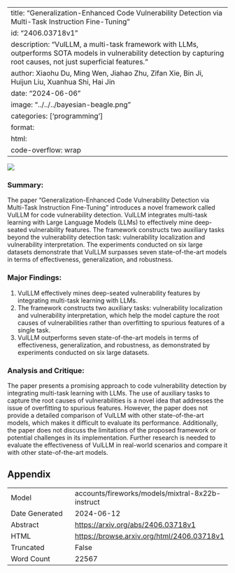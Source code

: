 
---
title: "Generalization-Enhanced Code Vulnerability Detection via Multi-Task Instruction Fine-Tuning"
id: "2406.03718v1"
description: "VulLLM, a multi-task framework with LLMs, outperforms SOTA models in vulnerability detection by capturing root causes, not just superficial features."
author: Xiaohu Du, Ming Wen, Jiahao Zhu, Zifan Xie, Bin Ji, Huijun Liu, Xuanhua Shi, Hai Jin
date: "2024-06-06"
image: "../../../bayesian-beagle.png"
categories: ['programming']
format:
  html:
    code-overflow: wrap
---

![](../../../bayesian-beagle.png)

### Summary:

The paper "Generalization-Enhanced Code Vulnerability Detection via Multi-Task Instruction Fine-Tuning" introduces a novel framework called VulLLM for code vulnerability detection. VulLLM integrates multi-task learning with Large Language Models (LLMs) to effectively mine deep-seated vulnerability features. The framework constructs two auxiliary tasks beyond the vulnerability detection task: vulnerability localization and vulnerability interpretation. The experiments conducted on six large datasets demonstrate that VulLLM surpasses seven state-of-the-art models in terms of effectiveness, generalization, and robustness.

### Major Findings:

1. VulLLM effectively mines deep-seated vulnerability features by integrating multi-task learning with LLMs.
2. The framework constructs two auxiliary tasks: vulnerability localization and vulnerability interpretation, which help the model capture the root causes of vulnerabilities rather than overfitting to spurious features of a single task.
3. VulLLM outperforms seven state-of-the-art models in terms of effectiveness, generalization, and robustness, as demonstrated by experiments conducted on six large datasets.

### Analysis and Critique:

The paper presents a promising approach to code vulnerability detection by integrating multi-task learning with LLMs. The use of auxiliary tasks to capture the root causes of vulnerabilities is a novel idea that addresses the issue of overfitting to spurious features. However, the paper does not provide a detailed comparison of VulLLM with other state-of-the-art models, which makes it difficult to evaluate its performance. Additionally, the paper does not discuss the limitations of the proposed framework or potential challenges in its implementation. Further research is needed to evaluate the effectiveness of VulLLM in real-world scenarios and compare it with other state-of-the-art models.

## Appendix

|          |          |
|----------|----------|
| Model     | accounts/fireworks/models/mixtral-8x22b-instruct       |
| Date Generated     | 2024-06-12       |
| Abstract | [https://arxiv.org/abs/2406.03718v1](https://arxiv.org/abs/2406.03718v1)        |
| HTML     | [https://browse.arxiv.org/html/2406.03718v1](https://browse.arxiv.org/html/2406.03718v1)       |
| Truncated       | False       |
| Word Count       | 22567       |